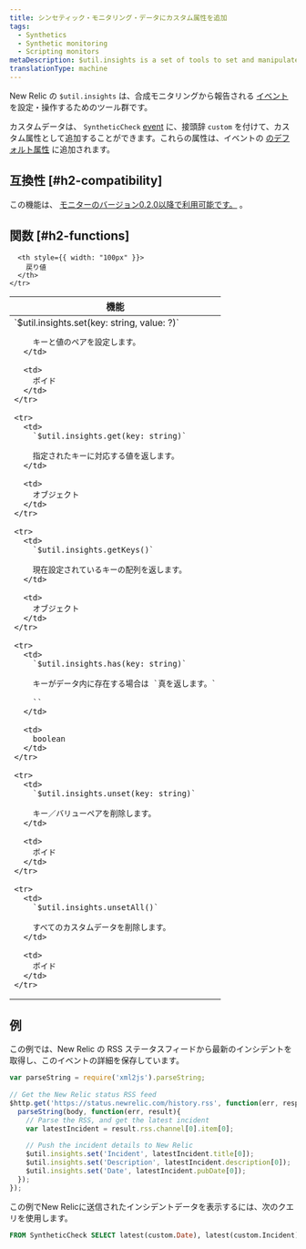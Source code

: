 ```yaml
---
title: シンセティック・モニタリング・データにカスタム属性を追加
tags:
  - Synthetics
  - Synthetic monitoring
  - Scripting monitors
metaDescription: $util.insights is a set of tools to set and manipulate synthetic event data in New Relic.
translationType: machine
---
```


New Relic の `$util.insights` は、合成モニタリングから報告される [イベント](/docs/using-new-relic/data/understand-data/new-relic-data-types#event-data) を設定・操作するためのツール群です。

カスタムデータは、 `SyntheticCheck` [event](/docs/insights/use-insights-ui/getting-started/introduction-new-relic-insights#event-type) に、接頭辞 `custom` を付けて、カスタム属性として追加することができます。これらの属性は、イベントの [のデフォルト属性](/docs/insights/new-relic-insights/decorating-events/synthetics-default-attributes-insights#syntheticcheck-table) に追加されます。

## 互換性 [#h2-compatibility]

この機能は、 [モニターのバージョン0.2.0以降で利用可能です。](/docs/synthetics/new-relic-synthetics/scripting-monitors/scripted-monitor-runtime-environment) 。

## 関数 [#h2-functions]

<table>
  <thead>
    <tr>
      <th>
        機能
      </th>

      <th style={{ width: "100px" }}>
        戻り値
      </th>
    </tr>
  </thead>

  <tbody>
    <tr>
      <td>
        `$util.insights.set(key: string, value: ?)`

        キーと値のペアを設定します。
      </td>

      <td>
        ボイド
      </td>
    </tr>

    <tr>
      <td>
        `$util.insights.get(key: string)`

        指定されたキーに対応する値を返します。
      </td>

      <td>
        オブジェクト
      </td>
    </tr>

    <tr>
      <td>
        `$util.insights.getKeys()`

        現在設定されているキーの配列を返します。
      </td>

      <td>
        オブジェクト
      </td>
    </tr>

    <tr>
      <td>
        `$util.insights.has(key: string)`

        キーがデータ内に存在する場合は `真を返します。`

        ``
      </td>

      <td>
        boolean
      </td>
    </tr>

    <tr>
      <td>
        `$util.insights.unset(key: string)`

        キー／バリューペアを削除します。
      </td>

      <td>
        ボイド
      </td>
    </tr>

    <tr>
      <td>
        `$util.insights.unsetAll()`

        すべてのカスタムデータを削除します。
      </td>

      <td>
        ボイド
      </td>
    </tr>
  </tbody>
</table>

## 例

この例では、New Relic の RSS ステータスフィードから最新のインシデントを取得し、このイベントの詳細を保存しています。

```javascript
var parseString = require('xml2js').parseString;
 
// Get the New Relic status RSS feed
$http.get('https://status.newrelic.com/history.rss', function(err, response, body) {
  parseString(body, function(err, result){
    // Parse the RSS, and get the latest incident
    var latestIncident = result.rss.channel[0].item[0];
    
    // Push the incident details to New Relic 
    $util.insights.set('Incident', latestIncident.title[0]);
    $util.insights.set('Description', latestIncident.description[0]);
    $util.insights.set('Date', latestIncident.pubDate[0]);
  });
});
```

この例でNew Relicに送信されたインシデントデータを表示するには、次のクエリを使用します。

```sql
FROM SyntheticCheck SELECT latest(custom.Date), latest(custom.Incident), latest(custom.Description) WHERE monitorName = "Monitor Name Here"
```